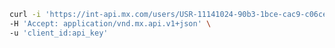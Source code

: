 ```bash Request
curl -i 'https://int-api.mx.com/users/USR-11141024-90b3-1bce-cac9-c06ced52ab4c/members/MBR-3bdc7d6b-efd4-1497-a0af-b23501cf9bd0/status' \
-H 'Accept: application/vnd.mx.api.v1+json' \
-u 'client_id:api_key'
```
